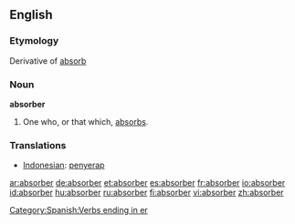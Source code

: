 ==English==

===Etymology===
Derivative of [[absorb]]

===Noun===
'''absorber'''
# One who, or that which, [[absorb]]s.

===Translations===
*[[Indonesian]]: [[serap|penyerap]]

[[Category:Spanish:Verbs ending in er]]

[[ar:absorber]]
[[de:absorber]]
[[et:absorber]]
[[es:absorber]]
[[fr:absorber]]
[[io:absorber]]
[[id:absorber]]
[[hu:absorber]]
[[ru:absorber]]
[[fi:absorber]]
[[vi:absorber]]
[[zh:absorber]]